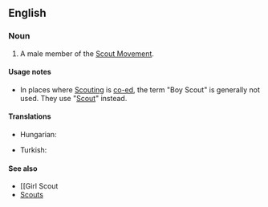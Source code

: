 ==English==

===Noun===
{{en-noun|sg=[[boy|Boy]] [[Scout]]}}

# A male member of the [[w:Scouting|Scout Movement]].

====Usage notes====
* In places where [[Scouting]] is [[co-ed]], the term "Boy Scout" is generally not used. They use "[[Scout]]" instead.

====Translations====
{{trans-top|a member of the Scout Movement}}
* Hungarian: {{t-|hu|cserkészfiú}}
{{trans-mid}}
* Turkish: {{t|tr|izci}}
{{trans-bottom}}

====See also====
* [[Girl Scout
* [[Scouts]]